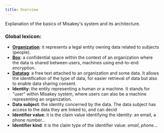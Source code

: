 ```yaml
---
title: Overview
---
```


Explanation of the basics of Misakey's system and its architecture.

### Global lexicon:
  
- [**Organization**](organizations): it represents a legal entity owning data related to subjects (people).
- [**Box**](boxes): a confidential space within the context of an organization where the data is shared between users, machines using end-to-end encryption.
- [**Datatag**](datatags): a free text attached to an organization and some data. It allows the identification of the type of data, for easier retrieval of data but also to enable data sharing consent.
- **Identity**: the entity representing a human or a machine. It stands for "user" within Misakey system, where users can also be a machine representing an organization.
- **Data subject**: the identity concerned by the data. The data subject has access to the data they are linked to, and can decid
- **Identifier value**: it is the claim value identifying the identity: an email, a phone number...
- **Identifier kind**: it is the claim type of the identifier value: _email_, _phone_...
